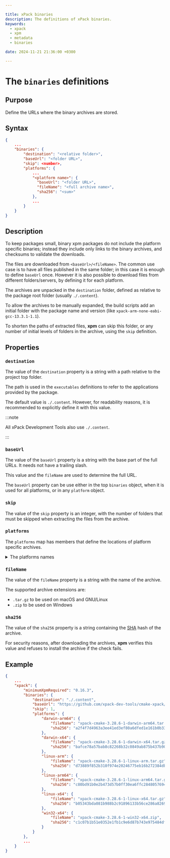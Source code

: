 ```yaml
---

title: xPack binaries
description: The definitions of xPack binaries.
keywords:
  - xpack
  - xpm
  - metadata
  - binaries

date: 2024-11-21 21:36:00 +0300

---
```


# The `binaries` definitions

## Purpose

Define the URLs where the binary archives are stored.

## Syntax

```json
{
    ...
    "binaries": {
        "destination": "<relative folder>",
        "baseUrl": "<folder URL>",
        "skip": <number>,
        "platforms": {
            ...
            "<platform name>": {
              "baseUrl": "<folder URL>",
              "fileName": "<full archive name>",
              "sha256": "<sum>"
            },
            ...
        }
    }
}
```

## Description

To keep packages small, binary xpm packages do not include the platform specific
binaries; instead they include only links
to the binary archives, and checksums to validate the downloads.

The files are downloaded from `<baseUrl>/<fileName>`. The common
use case is to have all files published in the same folder; in this case it is
enough to define `baseUrl` once. However it is also possible to
download files from different folders/servers, by defining it
for each platform.

The archives are unpacked in the `destination` folder, defined as relative
to the package root folder (usually `./.content`).

To allow the archives to be manually expanded, the build scripts add an
initial folder with the package name and version
(like `xpack-arm-none-eabi-gcc-13.3.1-1.1`).

To shorten the paths of extracted files,
**xpm** can skip this folder, or any number of initial
levels of folders in the archive, using the `skip` definition.

## Properties

### `destination`

The value of the `destination` property is a string with a path relative
to the project top folder.

The path is used in the `executables` definitions to refer to
the applications provided by the package.

The default value is `./.content`. However, for readability reasons,
it is recommended to explicitly define it with this value.

:::note

All xPack Development Tools also use `./.content`.

:::

### `baseUrl`

The value of the `baseUrl` property is a string with the base part
of the full URLs. It needs not have a trailing slash.

This value and the `fileName` are used to determine the full URL.

The `baseUrl` property can be use either in the top `binaries` object,
when it is used for all platforms, or in any `platform` object.

### `skip`

The value of the `skip` property is an integer, with the number of
folders that must be skipped when extracting the files from the archive.

### `platforms`

The `platforms` map has members that define the locations
of platform specific archives.

<details>
<summary>The platforms names</summary>

The platform names are exactly those defined by Node.js, as
`process.platform` and `process.arch`:

- `darwin-arm64` - macOS arm64
- `darwin-x64` - macOS x64
- `linux-arm` - GNU/Linux Arm 32-bit (since 0.6.0)
- `linux-arm64` - GNU/Linux Arm 64-bit (since 0.6.0)
- `linux-x86` (deprecated)
- `linux-x32` (deprecated)
- `linux-ia32` - GNU/Linux x86 (since 0.6.0; deprecated)
- `linux-x64` - GNU/Linux x64
- `win32-x86` (deprecated)
- `win32-x32` (deprecated)
- `win32-ia32` - Windows x86 (since 0.6.0; deprecated)
- `win32-x64` - Windows x64

(`win32` is not very inspired, but we have to live with it.)

</details>

### `fileName`

The value of the `fileName` property is a string with the name of the
archive.

The supported archive extensions are:

- `.tar.gz` to be used on macOS and GNU/Linux
- `.zip` to be used on Windows

### `sha256`

The value of the `sha256` property is a string containing the
[SHA](https://en.wikipedia.org/wiki/Secure_Hash_Algorithms) hash
of the archive.

For security reasons, after downloading the archives, **xpm** verifies
this value and refuses to install the archive if the check fails.

## Example

```json {6-8,11-12}
{
    ...
    "xpack": {
        "minimumXpmRequired": "0.16.3",
        "binaries": {
            "destination": "./.content",
            "baseUrl": "https://github.com/xpack-dev-tools/cmake-xpack/releases/download/v3.28.6-1",
            "skip": 1,
            "platforms": {
                "darwin-arm64": {
                    "fileName": "xpack-cmake-3.28.6-1-darwin-arm64.tar.gz",
                    "sha256": "a2f4f7d4963a3ee41ed3ef80a6dfed1e161b0b33b519fe2c4f11f4d9d310c36e"
                },
                "darwin-x64": {
                    "fileName": "xpack-cmake-3.28.6-1-darwin-x64.tar.gz",
                    "sha256": "bafce78a57bab8c82268b32c0849ab875b437b90bed9bec83aad4c82af320103"
                },
                "linux-arm": {
                    "fileName": "xpack-cmake-3.28.6-1-linux-arm.tar.gz",
                    "sha256": "d73889f852b310f974e20246775eb16b272384dbf6fdc236583395af40bf7b54"
                },
                "linux-arm64": {
                    "fileName": "xpack-cmake-3.28.6-1-linux-arm64.tar.gz",
                    "sha256": "c80bd91b0e2b473d57b0ff30ea6ffc28480576946d6e69b65204f9d26dadfa52"
                },
                "linux-x64": {
                    "fileName": "xpack-cmake-3.28.6-1-linux-x64.tar.gz",
                    "sha256": "b05343bda081b988b2c91896133b56ce286a8269c8550d986cc2e71a243684e1"
                },
                "win32-x64": {
                    "fileName": "xpack-cmake-3.28.6-1-win32-x64.zip",
                    "sha256": "c1c07b1b51e0352e1fb1c9e6d87b743e975484df29f2a72c26d7385ad23fb679"
                }
            }
        },
        ...
    }
}
```
